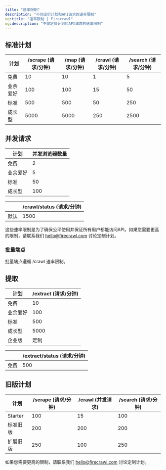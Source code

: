 ```yaml
---
title: "速率限制"
description: "不同定价计划和API请求的速率限制"
og:title: "速率限制 | Firecrawl"
og:description: "不同定价计划和API请求的速率限制"
---
```


## 标准计划

| 计划       | /scrape (请求/分钟) | /map (请求/分钟) | /crawl (请求/分钟) | /search (请求/分钟) |
|------------|----------------------|------------------|--------------------|---------------------|
| 免费       | 10                   | 10               | 1                  | 5                   |
| 业余爱好   | 100                  | 100              | 15                 | 50                  |
| 标准       | 500                  | 500              | 50                 | 250                 |
| 成长型     | 5000                 | 5000             | 250                | 2500                |

## 并发请求

| 计划       | 并发浏览器数量 |
|------------|----------------|
| 免费       | 2              |
| 业余爱好   | 5              |
| 标准       | 50             |
| 成长型     | 100            |

|          | /crawl/status (请求/分钟) |
|----------|-------------------------|
| 默认      | 1500                    |

这些速率限制是为了确保公平使用并保证所有用户都能访问API。如果您需要更高的限制，请联系我们 [hello@firecrawl.com](mailto:hello@firecrawl.com) 讨论定制计划。

### 批量端点

批量端点遵循 /crawl 速率限制。

## 提取

| 计划      | /extract (请求/分钟) |
|-----------|----------------------|
| 免费      | 10                   |
| 业余爱好   | 100                  |
| 标准       | 500                  |
| 成长型     | 5000                 |
| 企业版     | 定制                  |

|          | /extract/status (请求/分钟) |
|----------|--------------------------|
| 免费      | 500                      |

## 旧版计划

| 计划             | /scrape (请求/分钟) | /crawl (并发请求) | /search (请求/分钟) |
|------------------|----------------------|--------------------|---------------------|
| Starter          | 100                  | 15                 | 100                 |
| 标准旧版         | 200                  | 200                | 200                 |
| 扩展旧版         | 250                  | 100                | 250                 |

如果您需要更高的限制，请联系我们 [hello@firecrawl.com](mailto:hello@firecrawl.com) 讨论定制计划。